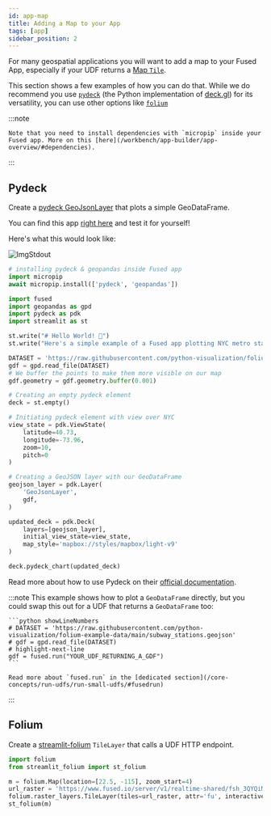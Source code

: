 ```yaml
---
id: app-map
title: Adding a Map to your App
tags: [app]
sidebar_position: 2
---
```


For many geospatial applications you will want to add a map to your Fused App, especially if your UDF returns a [Map `Tile`](/tutorials/Geospatial%20with%20Fused/filetile/#tile).

This section shows a few examples of how you can do that. While we do recommend you use [`pydeck`](/workbench/app-builder/app-map/#pydeck) (the Python implementation of [deck.gl](https://deck.gl/)) for its versatility, you can use other options like [`folium`](/workbench/app-builder/app-map/#folium)

:::note

    Note that you need to install dependencies with `micropip` inside your Fused app. More on this [here](/workbench/app-builder/app-overview/#dependencies).
:::


## Pydeck

Create a [pydeck GeoJsonLayer](https://deckgl.readthedocs.io/en/latest/layer.html) that plots a simple GeoDataFrame.

You can find this app [right here](https://www.fused.io/workbench/apps#app/s/i/fa_3qtkNGx3cLhrvd9h9FjDRz) and test it for yourself!

Here's what this would look like:

![ImgStdout](/img/app-builder/app-builder-simple-pydeck.png)

<div style={{ marginTop: "50px" }}></div>

```python showLineNumbers
# installing pydeck & geopandas inside Fused app
import micropip
await micropip.install(['pydeck', 'geopandas'])

import fused
import geopandas as gpd
import pydeck as pdk
import streamlit as st

st.write("# Hello World! 👋")
st.write("Here's a simple example of a Fused app plotting NYC metro stations")

DATASET = 'https://raw.githubusercontent.com/python-visualization/folium-example-data/main/subway_stations.geojson'
gdf = gpd.read_file(DATASET)
# We buffer the points to make them more visible on our map
gdf.geometry = gdf.geometry.buffer(0.001)

# Creating an empty pydeck element
deck = st.empty()

# Initiating pydeck element with view over NYC
view_state = pdk.ViewState(
    latitude=40.73,
    longitude=-73.96,
    zoom=10,
    pitch=0
)

# Creating a GeoJSON layer with our GeoDataFrame
geojson_layer = pdk.Layer(
    'GeoJsonLayer',
    gdf,
)

updated_deck = pdk.Deck(
    layers=[geojson_layer],
    initial_view_state=view_state,
    map_style='mapbox://styles/mapbox/light-v9'
)

deck.pydeck_chart(updated_deck)
```

Read more about how to use Pydeck on their [official documentation](https://deckgl.readthedocs.io/en/latest/index.html).

:::note
    This example shows how to plot a `GeoDataFrame` directly, but you could swap this out for a UDF that returns a `GeoDataFrame` too:

    ```python showLineNumbers
    # DATASET = 'https://raw.githubusercontent.com/python-visualization/folium-example-data/main/subway_stations.geojson'
    # gdf = gpd.read_file(DATASET)
    # highlight-next-line
    gdf = fused.run("YOUR_UDF_RETURNING_A_GDF")
    ```

    Read more about `fused.run` in the [dedicated section](/core-concepts/run-udfs/run-small-udfs/#fusedrun)
:::

## Folium

Create a [streamlit-folium](https://folium.streamlit.app/) `TileLayer` that calls a UDF HTTP endpoint.

```python showLineNumbers
import folium
from streamlit_folium import st_folium

m = folium.Map(location=[22.5, -115], zoom_start=4)
url_raster = 'https://www.fused.io/server/v1/realtime-shared/fsh_3QYQiMYzgyV18rUBdrOEpO/run/tiles/{z}/{x}/{y}?dtype_out_raster=png'
folium.raster_layers.TileLayer(tiles=url_raster, attr='fu', interactive=True,).add_to(m)
st_folium(m)
```
